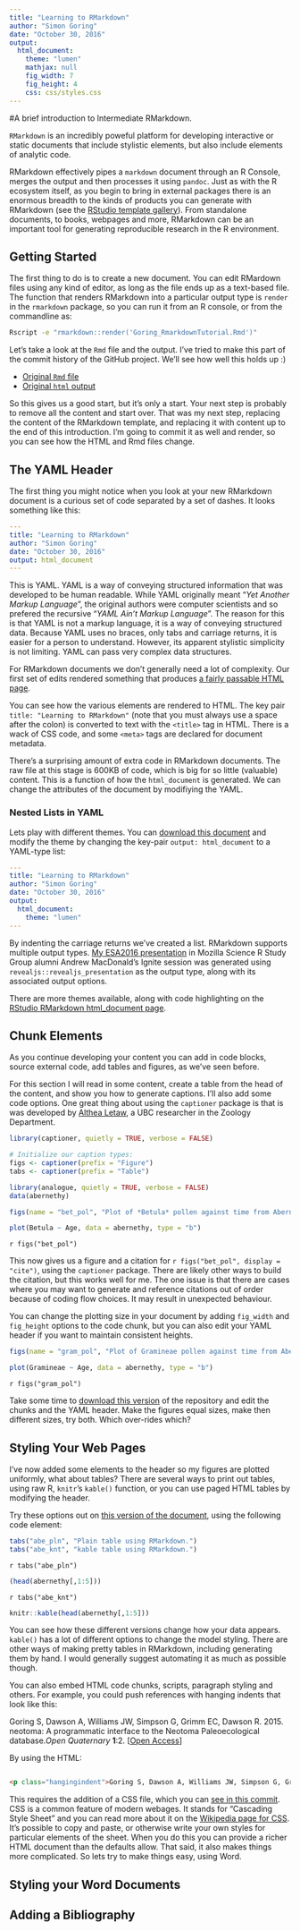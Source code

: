 ```yaml
---
title: "Learning to RMarkdown"
author: "Simon Goring"
date: "October 30, 2016"
output: 
  html_document:
    theme: "lumen"
    mathjax: null
    fig_width: 7
    fig_height: 4
    css: css/styles.css
---
```


#A brief introduction to Intermediate RMarkdown.

`RMarkdown` is an incredibly poweful platform for developing interactive or static documents that include stylistic elements, but also include elements of analytic code.

RMarkdown effectively pipes a `markdown` document through an R Console, merges the output and then processes it using `pandoc`.  Just as with the R ecosystem itself, as you begin to bring in external packages there is an enormous breadth to the kinds of products you can generate with RMarkdown (see the [RStudio template gallery](http://rmarkdown.rstudio.com/gallery.html)).  From standalone documents, to books, webpages and more, RMarkdown can be an important tool for generating reproducible research in the R environment.

## Getting Started

The first thing to do is to create a new document.  You can edit RMardown files using any kind of editor, as long as the file ends up as a text-based file.  The function that renders RMarkdown into a particular output type is `render` in the `rmarkdown` package, so you can run it from an R console, or from the commandline as:

```bash
Rscript -e "rmarkdown::render('Goring_RmarkdownTutorial.Rmd')"
```

Let's take a look at the `Rmd` file and the output.  I've tried to make this part of the commit history of the GitHub project.  We'll see how well this holds up :)

* [Original `Rmd` file](https://github.com/SimonGoring/LearningToRMarkdown/blob/6d1968dcd4e49c1a2e884813b4c1b9ad5e62a005/Goring_RMarkdownTutorial.Rmd)
* [Original `html` output](http://htmlpreview.github.io/?https://github.com/SimonGoring/LearningToRMarkdown/blob/6d1968dcd4e49c1a2e884813b4c1b9ad5e62a005/Goring_RMarkdownTutorial.html)

So this gives us a good start, but it's only a start.  Your next step is probably to remove all the content and start over.  That was my next step, replacing the content of the RMarkdown template, and replacing it with content up to the end of this introduction.  I'm going to commit it as well and render, so you can see how the HTML and Rmd files change.

## The YAML Header

The first thing you might notice when you look at your new RMarkdown document is a curious set of code separated by a set of dashes.  It looks something like this:

```yaml
---
title: "Learning to RMarkdown"
author: "Simon Goring"
date: "October 30, 2016"
output: html_document
---
```

This is YAML.  YAML is a way of conveying structured information that was developed to be human readable.  While YAML originally meant "*Yet Another Markup Language*", the original authors were computer scientists and so prefered the recursive "*YAML Ain't Markup Language*".  The reason for this is that YAML is not a markup language, it is a way of conveying structured data.  Because YAML uses no braces, only tabs and carriage returns, it is easier for a person to understand.  However, its apparent stylistic simplicity is not limiting.  YAML can pass very complex data structures.

For RMarkdown documents we don't generally need a lot of complexity.  Our first set of edits rendered something that produces [a fairly passable HTML page](http://htmlpreview.github.io/?https://github.com/SimonGoring/LearningToRMarkdown/blob/b88f2cf7bf99612a90ab56769f63396190513108/Goring_RMarkdownTutorial.html).

You can see how the various elements are rendered to HTML.  The key pair `title: "Learning to RMarkdown"` (note that you must always use a space after the colon) is converted to text with the `<title>` tag in HTML.  There is a wack of CSS code, and some `<meta>` tags are declared for document metadata.

There's a surprising amount of extra code in RMarkdown documents.  The raw file at this stage is 600KB of code, which is big for so little (valuable) content.  This is a function of how the `html_document` is generated.  We can change the attributes of the document by modifiying the YAML.

### Nested Lists in YAML

Lets play with different themes.  You can [download this document](https://raw.githubusercontent.com/SimonGoring/LearningToRMarkdown/9e7eecb541e95787aece7ffd62baf840370d2aba/Goring_RMarkdownTutorial.Rmd) and modify the theme by changing the key-pair `output: html_document` to a YAML-type list:

```yaml
---
title: "Learning to RMarkdown"
author: "Simon Goring"
date: "October 30, 2016"
output:
  html_document:
    theme: "lumen"
---
```

By indenting the carriage returns we've created a list.  RMarkdown supports multiple output types.  [My ESA2016 presentation](http://htmlpreview.github.io/?https://github.com/SimonGoring/Hacking_Disciplines-ESA2016_IGN5-4/blob/master/Goring_HackingDisciplines.html) in Mozilla Science R Study Group alumni Andrew MacDonald's Ignite session was generated using `revealjs::revealjs_presentation` as the output type, along with its associated output options.

There are more themes available, along with code highlighting on the [RStudio RMarkdown html_document page](http://rmarkdown.rstudio.com/html_document_format.html#appearance_and_style).

## Chunk Elements

As you continue developing your content you can add in code blocks, source external code, add tables and figures, as we've seen before.

For this section I will read in some content, create a table from the head of the content, and show you how to generate captions.  I'll also add some code options.  One great thing about using the `captioner` package is that is was developed by [Althea Letaw](https://github.com/adletaw), a UBC researcher in the Zoology Department.

```r
library(captioner, quietly = TRUE, verbose = FALSE)

# Initialize our caption types:
figs <- captioner(prefix = "Figure")
tabs <- captioner(prefix = "Table")

library(analogue, quietly = TRUE, verbose = FALSE)
data(abernethy)

figs(name = "bet_pol", "Plot of *Betula* pollen against time from Abernethy Forest in Scotland.")

plot(Betula ~ Age, data = abernethy, type = "b")

```

`r figs("bet_pol")`

This now gives us a figure and a citation for `r figs("bet_pol", display = "cite")`, using the `captioner` package.  There are likely other ways to build the citation, but this works well for me.  The one issue is that there are cases where you may want to generate and reference citations out of order because of coding flow choices.  It may result in unexpected behaviour.

You can change the plotting size in your document by adding `fig_width` and `fig_height` options to the code chunk, but you can also edit your YAML header if you want to maintain consistent heights.

```r
figs(name = "gram_pol", "Plot of Gramineae pollen against time from Abernethy Forest in Scotland.")

plot(Gramineae ~ Age, data = abernethy, type = "b")

```

`r figs("gram_pol")`

Take some time to [download this version](https://github.com/SimonGoring/LearningToRMarkdown/blob/cfbac5f5ec541fbfc8dbff1bc1d9b3c811f38200/Goring_RMarkdownTutorial.Rmd) of the repository and edit the chunks and the YAML header.  Make the figures equal sizes, make then different sizes, try both.  Which over-rides which?

## Styling Your Web Pages

I've now added some elements to the header so my figures are plotted uniformly, what about tables?  There are several ways to print out tables, using raw R, `knitr`'s `kable()` function, or you can use paged HTML tables by modifying the header.

Try these options out on [this version of the document](https://github.com/SimonGoring/LearningToRMarkdown/blob/2437ae4a54181bd8c35eb7f91be6e093213094e3/Goring_RMarkdownTutorial.Rmd), using the following code element:

```r
tabs("abe_pln", "Plain table using RMarkdown.")
tabs("abe_knt", "kable table using RMarkdown.")
```

`r tabs("abe_pln")`

```r
(head(abernethy[,1:5]))
```

`r tabs("abe_knt")`

```r
knitr::kable(head(abernethy[,1:5]))
```

You can see how these different versions change how your data appears.  `kable()` has a lot of different options to change the model styling.  There are other ways of making pretty tables in RMarkdown, including generating them by hand.  I would generally suggest automating it as much as possible though.

You can also embed HTML code chunks, scripts, paragraph styling and others.  For example, you could push references with hanging indents that look like this:

<p class="hangingindent">Goring S, Dawson A, Williams JW, Simpson G, Grimm EC, Dawson R. 2015. neotoma: A programmatic interface to the Neotoma Paleoecological database.<i>Open Quaternary</i> <b>1</b>:2. [<a href="http://www.openquaternary.com/article/10.5334/oq.ab/">Open Access</a>]</p>

By using the HTML:

```html

<p class="hangingindent">Goring S, Dawson A, Williams JW, Simpson G, Grimm EC, Dawson R. 2015. neotoma: A programmatic interface to the Neotoma Paleoecological database.<i>Open Quaternary</i> <b>1</b>:2. [<a href="http://www.openquaternary.com/article/10.5334/oq.ab/">Open Access</a>]</p>
```

This requires the addition of a CSS file, which you can [see in this commit](https://github.com/SimonGoring/LearningToRMarkdown/tree/a1acbad36901714271958ed42784eb7bb921e613/css).  CSS is a common feature of modern webages.  It stands for "Cascading Style Sheet" and you can read more about it on the [Wikipedia page for CSS](https://en.wikipedia.org/wiki/Cascading_Style_Sheets).  It's possible to copy and paste, or otherwise write your own styles for particular elements of the sheet.  When you do this you can provide a richer HTML document than the defaults allow.  That said, it also makes things more complicated.  So lets try to make things easy, using Word.

## Styling your Word Documents

## Adding a Bibliography

